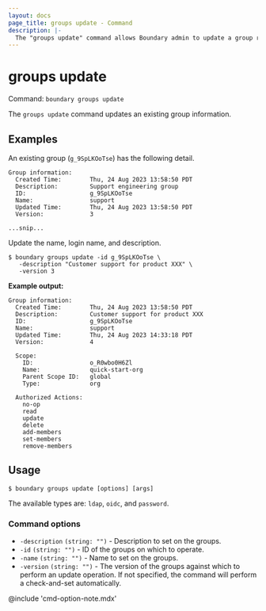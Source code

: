 ```yaml
---
layout: docs
page_title: groups update - Command
description: |-
  The "groups update" command allows Boundary admin to update a group resource.
---
```


# groups update

Command: `boundary groups update`

The `groups update` command updates an existing group information.

## Examples

An existing group (`g_9SpLKOoTse`) has the following detail. 

<CodeBlockConfig hideClipboard>

```plaintext
Group information:
  Created Time:        Thu, 24 Aug 2023 13:58:50 PDT
  Description:         Support engineering group
  ID:                  g_9SpLKOoTse
  Name:                support
  Updated Time:        Thu, 24 Aug 2023 13:58:50 PDT
  Version:             3

...snip...
```

</CodeBlockConfig>

Update the name, login name, and description.

```shell-session
$ boundary groups update -id g_9SpLKOoTse \
   -description "Customer support for product XXX" \
   -version 3
```

**Example output:**

<CodeBlockConfig hideClipboard highlight="3,7">

```plaintext
Group information:
  Created Time:        Thu, 24 Aug 2023 13:58:50 PDT
  Description:         Customer support for product XXX
  ID:                  g_9SpLKOoTse
  Name:                support
  Updated Time:        Thu, 24 Aug 2023 14:33:18 PDT
  Version:             4

  Scope:
    ID:                o_R0wbo0H6Zl
    Name:              quick-start-org
    Parent Scope ID:   global
    Type:              org

  Authorized Actions:
    no-op
    read
    update
    delete
    add-members
    set-members
    remove-members
```

</CodeBlockConfig>

## Usage

<CodeBlockConfig hideClipboard>

```shell-session
$ boundary groups update [options] [args]
```

</CodeBlockConfig>

The available types are: `ldap`, `oidc`, and `password`.

### Command options

- `-description` `(string: "")` - Description to set on the groups.
- `-id` `(string: "")` - ID of the groups on which to operate.
- `-name` `(string: "")` - Name to set on the groups.
- `-version` `(string: "")` - The version of the groups against which to
   perform an update operation. If not specified, the command will perform a
   check-and-set automatically.

@include 'cmd-option-note.mdx'